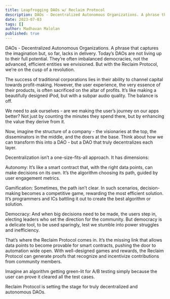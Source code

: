 ---
title: Leapfrogging DAOs w/ Reclaim Protocol
description: DAOs - Decentralized Autonomous Organizations. A phrase that captures the imagination but, so far, lacks in delivery.
date: 2023-07-03
tags: []
author: Madhavan Malolan
published: true
---

DAOs - Decentralized Autonomous Organizations. A phrase that captures the imagination but, so far, lacks in delivery. Today’s DAOs are not living up to their full potential. They’re often imbalanced democracies, not the advanced, efficient entities we envisioned. But with the Reclaim Protocol, we’re on the cusp of a revolution.

The success of traditional corporations lies in their ability to channel capital towards profit-making. However, the user experience, the very essence of their products, is often sacrificed on the altar of profits. It’s like making a beautifully designed iPod, but with a subpar audio quality. The balance is off.

We need to ask ourselves - are we making the user’s journey on our apps better? Not just by counting the minutes they spend there, but by enhancing the value they derive from it.

Now, imagine the structure of a company - the visionaries at the top, the disseminators in the middle, and the doers at the base. Think about how we can transform this into a DAO - but a DAO that truly decentralizes each layer.

Decentralization isn’t a one-size-fits-all approach. It has dimensions:

Autonomy: It’s like a smart contract that, with the right data points, can make decisions on its own. It’s the algorithm choosing its path, guided by user engagement metrics.

Gamification: Sometimes, the path isn’t clear. In such scenarios, decision-making becomes a competitive game, rewarding the most efficient solution. It’s programmers and ICs battling it out to create the best algorithm or solution.

Democracy: And when big decisions need to be made, the users step in, electing leaders who set the direction for the community. But democracy is a delicate tool, to be used sparingly, lest we stumble into power struggles and inefficiency.

That’s where the Reclaim Protocol comes in. It’s the missing link that allows data points to become provable for smart contracts, pushing the door to automation wide open. With well-designed games and rewards, the Reclaim Protocol can generate proofs that recognize and incentivize contributions from community members.

Imagine an algorithm getting green-lit for A/B testing simply because the user can prove it cleared all the test cases.

Reclaim Protocol is setting the stage for truly decentralized and autonomous DAOs.
